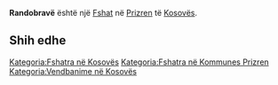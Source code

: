 {{Fshat në Kosovës
 | Emri                = Randobravë
| sqi_N_name = Randobravë
| sqi_N_FULL_NAME_RO = Randobravë
| sqi_N_FULL_NAME_ND_RO = Randobrave
| sqi_N_SORT_NAME_RG = RANDOBRAVE
| sqi_N_FULL_NAME_RG = Randobravë
| sqi_N_FULL_NAME_ND_RG = Randobrave
| sqi_V_name = Randubravë
| sqi_V_FULL_NAME_RO = Randubravë
| sqi_V_FULL_NAME_ND_RO = Randubrave
| sqi_V_SORT_NAME_RG = RANDUBRAVE
| sqi_V_FULL_NAME_RG = Randubravë
| sqi_V_FULL_NAME_ND_RG = Randubrave
| srp_N_name = Randubrava
| srp_N_FULL_NAME_RO = Randubrava
| srp_N_FULL_NAME_ND_RO = Randubrava
| srp_N_SORT_NAME_RG = RANDUBRAVA
| srp_N_FULL_NAME_RG = Randubrava
| srp_N_FULL_NAME_ND_RG = Randubrava
| srp_NS_name = Рандубрава
| srp_NS_FULL_NAME_RO = Рандубрава
| srp_NS_FULL_NAME_ND_RO = Рандубрава
| srp_NS_SORT_NAME_RG = РАНДУБРАВА
| srp_NS_FULL_NAME_RG = Рандубрава
| srp_NS_FULL_NAME_ND_RG = Рандубрава

 | Emri (Rasa dhanore) = 
 | Figura              = 
 | Shteti              = Kosovo
 | Komuna              = Prizren
 | Kodi postar         = 
 | Sipërfaqja          = 

 | Popullsia           = 

 | Regj. i popullsisë  = 
 | Dend. e popullsisë  = 
 | Faqja zyrtare       = 
 <!--- Koordinatat ----> 
 | Gjerësia            = 42.319444
 | Gjatësia            = 20.670833
 | Lartësia            = 
}}
'''Randobravë''' është një [[Fshat]] në [[Prizren]] të [[Kosovës]].

<!-- == Gjeografia == -->
<!-- == Historia == -->
<!-- == Demografia == -->
== Shih edhe ==
{{Komuna Prizren}}
{{Kosovo-Administrata-Cung}}

[[Kategoria:Fshatra në Kosovës]]
[[Kategoria:Fshatra në Kommunes Prizren]]
[[Kategoria:Vendbanime në Kosovës]]